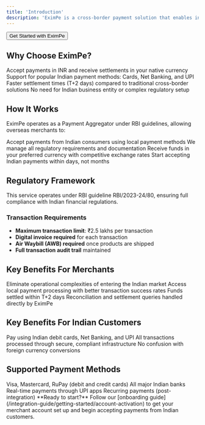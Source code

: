 ```yaml
---
title: 'Introduction'
description: 'EximPe is a cross-border payment solution that enables international merchants to accept payments from Indian customers without establishing a physical presence in India. We handle the complexity of Indian payment methods, regulatory compliance, and currency conversion, so you can focus on growing your business.'
---
```



<Button href="https://merchant.eximpe.com/auth/sign-up" variant="primary" size="lg">
  Get Started with EximPe
</Button>

## Why Choose EximPe?

<CardGroup cols={2}>
  <Card title="Multi-Currency Support" icon="money-bill">
    Accept payments in INR and receive settlements in your native currency
  </Card>
  <Card title="Local Payment Methods" icon="credit-card">
    Support for popular Indian payment methods: Cards, Net Banking, and UPI
  </Card>
  <Card title="Fast Settlements" icon="clock">
    Faster settlement times (T+2 days) compared to traditional cross-border solutions
  </Card>
  <Card title="No Local Entity" icon="building">
    No need for Indian business entity or complex regulatory setup
  </Card>
</CardGroup>

## How It Works

EximPe operates as a Payment Aggregator under RBI guidelines, allowing overseas merchants to:

<CardGroup cols={2}>
  <Card title="1. Collect Payments" icon="credit-card">
    Accept payments from Indian consumers using local payment methods
  </Card>
  <Card title="2. Handle Compliance" icon="shield-check">
    We manage all regulatory requirements and documentation
  </Card>
  <Card title="3. Convert & Settle" icon="exchange-alt">
    Receive funds in your preferred currency with competitive exchange rates
  </Card>
  <Card title="4. Scale Quickly" icon="rocket">
    Start accepting Indian payments within days, not months
  </Card>
</CardGroup>

## Regulatory Framework

This service operates under RBI guideline RBI/2023-24/80, ensuring full compliance with Indian financial regulations.

### Transaction Requirements

- **Maximum transaction limit**: ₹2.5 lakhs per transaction
- **Digital invoice required** for each transaction
- **Air Waybill (AWB) required** once products are shipped
- **Full transaction audit trail** maintained

## Key Benefits For Merchants

<CardGroup cols={2}>
  <Card title="Simplified Market Entry" icon="door-open">
    Eliminate operational complexities of entering the Indian market
  </Card>
  <Card title="Higher Success Rates" icon="chart-line">
    Access local payment processing with better transaction success rates
  </Card>
  <Card title="Reduced Settlement Time" icon="clock">
    Funds settled within T+2 days
  </Card>
  <Card title="Direct Support" icon="headset">
    Reconciliation and settlement queries handled directly by EximPe
  </Card>
</CardGroup>

## Key Benefits For Indian Customers

<CardGroup cols={3}>
  <Card title="Familiar Payment Methods" icon="mobile-alt">
    Pay using Indian debit cards, Net Banking, and UPI
  </Card>
  <Card title="Secure Transactions" icon="lock">
    All transactions processed through secure, compliant infrastructure
  </Card>
  <Card title="Local Currency" icon="rupee-sign">
    No confusion with foreign currency conversions
  </Card>
</CardGroup>

## Supported Payment Methods

<CardGroup cols={2}>
  <Card title="Cards" icon="credit-card">
    Visa, Mastercard, RuPay (debit and credit cards)
  </Card>
  <Card title="Net Banking" icon="university">
    All major Indian banks
  </Card>
  <Card title="UPI" icon="mobile-alt">
    Real-time payments through UPI apps
  </Card>
  <Card title="Future: UPI AutoPay" icon="sync">
    Recurring payments (post-integration)
  </Card>
</CardGroup>

<Info>
  **Ready to start?** Follow our [onboarding guide](/integration-guide/getting-started/account-activation) to get your merchant account set up and begin accepting payments from Indian customers.
</Info>